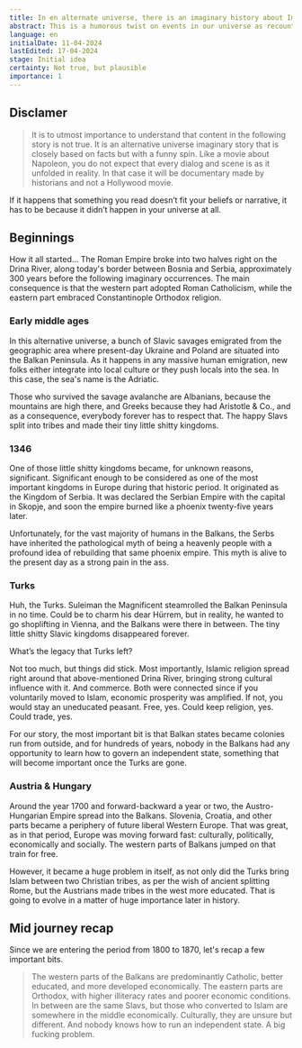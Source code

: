 ```yaml
---
title: In en alternate universe, there is an imaginary history about Imperium Serbicum.
abstract: This is a humorous twist on events in our universe as recounted by historians. The plot revolves around how one group of Slavis meridionalibus, the Serbs, managed to conquer nearly the entire Balkan peninsula and established Imperium Serbicum and then they blow up. While the story is not true, it is plausible in an alternate universe. It explores the consequences of being tardy, choosing the wrong friend at the opportune moment and insisting on imposible.
language: en
initialDate: 11-04-2024
lastEdited: 17-04-2024
stage: Initial idea
certainty: Not true, but plausible
importance: 1
---
```


## Disclamer

> It is to utmost importance to understand that content in the following story is not true. It is an alternative universe imaginary story that is closely based on facts but with a funny spin. Like a movie about Napoleon, you do not expect that every dialog and scene is as it unfolded in reality. In that case it will be documentary made by historians and not a Hollywood movie.

If it happens that something you read doesn’t fit your beliefs or narrative, it has to be because it didn’t happen in your universe at all.

## Beginnings

How it all started... The Roman Empire broke into two halves right on the Drina River, along today's border between Bosnia and Serbia, approximately 300 years before the following imaginary occurrences. The main consequence is that the western part adopted Roman Catholicism, while the eastern part embraced Constantinople Orthodox religion.

### Early middle ages

In this alternative universe, a bunch of Slavic savages emigrated from the geographic area where present-day Ukraine and Poland are situated into the Balkan Peninsula. As it happens in any massive human emigration, new folks either integrate into local culture or they push locals into the sea. In this case, the sea's name is the Adriatic.


Those who survived the savage avalanche are Albanians, because the mountains are high there, and Greeks because they had Aristotle & Co., and as a consequence, everybody forever has to respect that. The happy Slavs split into tribes and made their tiny little shitty kingdoms.

### 1346 

One of those little shitty kingdoms became, for unknown reasons, significant. Significant enough to be considered as one of the most important kingdoms in Europe during that historic period. It originated as the Kingdom of Serbia. It was declared the Serbian Empire with the capital in Skopje, and soon the empire burned like a phoenix twenty-five years later. 

Unfortunately, for the vast majority of humans in the Balkans, the Serbs have inherited the pathological myth of being a heavenly people with a profound idea of rebuilding that same phoenix empire. This myth is alive to the present day as a strong pain in the ass.

### Turks

Huh, the Turks. Suleiman the Magnificent steamrolled the Balkan Peninsula in no time. Could be to charm his dear Hürrem, but in reality, he wanted to go shoplifting in Vienna, and the Balkans were there in between. The tiny little shitty Slavic kingdoms disappeared forever.

What’s the legacy that Turks left?

Not too much, but things did stick. Most importantly, Islamic religion spread right around that above-mentioned Drina River, bringing strong cultural influence with it. And commerce. Both were connected since if you voluntarily moved to Islam, economic prosperity was amplified. If not, you would stay an uneducated peasant. Free, yes. Could keep religion, yes. Could trade, yes.

For our story, the most important bit is that Balkan states became colonies run from outside, and for hundreds of years, nobody in the Balkans had any opportunity to learn how to govern an independent state, something that will become important once the Turks are gone.

### Austria & Hungary
	
Around the year 1700 and forward-backward a year or two, the Austro-Hungarian Empire spread into the Balkans. Slovenia, Croatia, and other parts became a periphery of future liberal Western Europe. That was great, as in that period, Europe was moving forward fast: culturally, politically, economically and socially. The western parts of Balkans jumped on that train for free.

However, it became a huge problem in itself, as not only did the Turks bring Islam between two Christian tribes, as per the wish of ancient splitting Rome, but the Austrians made tribes in the west more educated. That is going to evolve in a matter of huge importance later in history.

## Mid journey recap

Since we are entering the period from 1800 to 1870, let's recap a few important bits.

> The western parts of the Balkans are predominantly Catholic, better educated, and more developed economically. The eastern parts are Orthodox, with higher illiteracy rates and poorer economic conditions. In between are the same Slavs, but those who converted to Islam are somewhere in the middle economically. Culturally, they are unsure but different. And nobody knows how to run an independent state. A big fucking problem.
